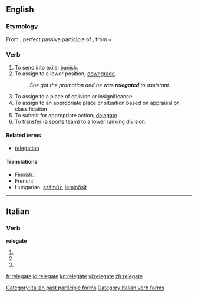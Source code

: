 ==English==

===Etymology===
From {{etyl|la|en}} {{term|relegatus|relēgātus|lang=la}}, perfect passive participle of {{term|relego|relēgō|send away; remove to a distance|lang=la}}, from {{term|re-||back, away|lang=la}} + {{term|lego|lēgō|send, dispatch|lang=la}}.

===Verb===
{{en-verb|relegat|ing}}

# To send into exile; [[banish]].
# To assign to a lower position; [[downgrade]].
#: ''She got the promotion and he was '''relegated''' to assistant.''
# To assign to a place of oblivion or insignificance.
# To assign to an appropriate place or situation based on appraisal or classification
# To submit for appropriate action; [[delegate]].
# To transfer (a sports team) to a lower ranking division.

====Related terms====
* [[relegation]]

====Translations====
* Finnish: {{t+|fi|alentaa}}
* French: {{t+|fr|reléguer}}
* Hungarian: [[száműz]], [[leminősít]]

----

==Italian==

===Verb===
'''relegate'''

# {{form of|[[second-person|Second-person]] [[plural]] [[present tense]]|[[relegare#Italian|relegare]]|lang=Italian}}
# {{form of|Second-person plural [[imperative]]|relegare#Italian|relegare|lang=Italian}}
# {{form of|[[feminine|Feminine]] plural|[[relegato]]}}

[[Category:Italian past participle forms]]
[[Category:Italian verb forms]]

[[fr:relegate]]
[[io:relegate]]
[[kn:relegate]]
[[vi:relegate]]
[[zh:relegate]]